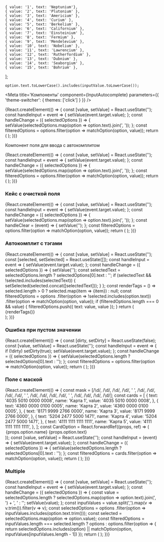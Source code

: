 


    { value: '1', text: 'Neptunium'},
    { value: '2', text: 'Plutonium' },
    { value: '3', text: 'Americium' },
    { value: '4', text: 'Curium' },
    { value: '5', text: 'Berkelium' },
    { value: '6', text: 'Californium' },
    { value: '7', text: 'Einsteinium' },
    { value: '8', text: 'Fermium' },
    { value: '9', text: 'Mendelevium' },
    { value: '10', text: 'Nobelium' },
    { value: '11', text: 'Lawrencium' },
    { value: '12', text: 'Rutherfordium' },
    { value: '13', text: 'Dubnium' },
    { value: '14', text: 'Seaborgium' },
    { value: '15', text: 'Bohrium' },
];

    option.text.toLowerCase().includes(inputValue.toLowerCase());


<Meta
    title='Компоненты'
    component={InputAutocomplete}
    parameters={{ 'theme-switcher': { themes: ['click'] } }}
/>


<!-- Canvas -->

<Story name='InputAutocomplete'>
    {React.createElement(() => {
        const [value, setValue] = React.useState('');
        const handleInput = event => {
            setValue(event.target.value);
        };
        const handleChange = ({ selectedOptions }) => {
            setValue(selectedOptions.map(option => option.text).join(', '));
        };
        const filteredOptions = options.filter(option => matchOption(option, value));
        return (
            <InputAutocomplete
                options={filteredOptions}
                selected={boolean('prevent select', true) ? [] : undefined}
                block={boolean('block', false)}
                size={select('size', ['s', 'm', 'l'], 's')}
                disabled={boolean('disabled', false)}
                error={text('error', '')}
                hint={text('hint', '')}
                allowUnselect={boolean('allowUnselect', true)}
                closeOnSelect={boolean('closeOnSelect', false)}
                Arrow={boolean('Arrow', true) ? Arrow : undefined}
                circularNavigation={boolean('circularNavigation', false)}
                placeholder={text('placeholder', 'Введите элемент')}
                label={text('label', 'Элемент')}
                onOpen={action('open')}
                onChange={handleChange}
                onInput={handleInput}
                value={value}
            />
        );
    })}
</Story>


<!-- Docs -->

<ComponentHeader
    name='InputAutocomplete'
    stage={1}
/>

Компонент поля для ввода с автокомплитом

<Preview>
    {React.createElement(() => {
        const [value, setValue] = React.useState('');
        const handleInput = event => {
            setValue(event.target.value);
        };
        const handleChange = ({ selectedOptions }) => {
            setValue(selectedOptions.map(option => option.text).join(', '));
        };
        const filteredOptions = options.filter(option => matchOption(option, value));
        return (
            <InputAutocomplete
                options={filteredOptions}
                placeholder='Введите элемент'
                label='Элемент'
                onChange={handleChange}
                onInput={handleInput}
                value={value}
            />
        );
    })}
</Preview>


<Props of={InputAutocomplete} />


### Кейс с очисткой поля

<Preview>
    {React.createElement(() => {
        const [value, setValue] = React.useState('');
        const handleInput = event => {
            setValue(event.target.value);
        };
        const handleChange = ({ selectedOptions }) => {
            setValue(selectedOptions.map(option => option.text).join(', '));
        };
        const handleClear = (event) => {
            setValue('');
        };
        const filteredOptions = options.filter(option => matchOption(option, value));
        return (
            <InputAutocomplete
                options={filteredOptions}
                selected={[]}
                closeOnSelect={false}
                label='Элемент'
                placeholder='Введите элемент'
                onChange={handleChange}
                onInput={handleInput}
                value={value}
                inputProps={{
                    clear: true,
                    onClear: handleClear
                }}
            />
        );
    })}
</Preview>


### Автокомплит с тэгами

<Preview>
    {React.createElement(() => {
        const [value, setValue] = React.useState('');
        const [selected, setSelected] = React.useState([]);
        const handleInput = event => {
            setValue(event.target.value);
        };
        const handleChange = ({ selectedOptions }) => {
            setValue('');
            const selectedText = selectedOptions.length ? selectedOptions[0].text : '';
            if (selectedText && !selected.includes(selectedText)) {
                setSelected(selected.concat([selectedText]));
            }
        };
        const renderTags = () => selected.length > 0 ?
            selected.map(item => <Tag key={item} size='xs'>{item}</Tag>) :
            null;
        const filteredOptions = options
            .filter(option => !selected.includes(option.text))
            .filter(option => matchOption(option, value));
        if (filteredOptions.length === 0 && value) {
            filteredOptions.push({ text: value, value });
        }
        return (
            <React.Fragment>
                <InputAutocomplete
                    options={filteredOptions}
                    selected={[]}
                    closeOnSelect={true}
                    label='Элемент'
                    onChange={handleChange}
                    onInput={handleInput}
                    value={value}
                />
                <div style={ { marginTop: '4px' } }>
                    {renderTags()}
                </div>
            </React.Fragment>
        );
    })}
</Preview>


### Ошибка при пустом значении

<Preview>
    {React.createElement(() => {
        const [dirty, setDirty] = React.useState(false);
        const [value, setValue] = React.useState('');
        const handleInput = event => {
            if (!dirty) setDirty(true);
            setValue(event.target.value);
        };
        const handleChange = ({ selectedOptions }) => {
            setValue(selectedOptions.length ? selectedOptions[0].text : '');
        };
        const filteredOptions = options.filter(option => matchOption(option, value));
        return (
            <InputAutocomplete
                options={filteredOptions}
                selected={[]}
                label='Элемент'
                value={value}
                onChange={handleChange}
                onInput={handleInput}
                error={dirty && !value}
            />
        );
    })}
</Preview>


### Поле с маской

<Preview>
    {React.createElement(() => {
        const mask = [/\d/, /\d/, /\d/, /\d/, ' ', /\d/, /\d/, /\d/, /\d/, ' ', /\d/, /\d/, /\d/, /\d/, ' ', /\d/, /\d/, /\d/, /\d/];
        const cards = [
            {
                text: '4035 5010 0000 0008',
                name: 'Карта 1',
                value: '4035 5010 0000 0008',
            },
            {
                text: '4360 0000 0100 0005',
                name: 'Карта 2',
                value: '4360 0000 0100 0005',
            },
            {
                text: '8171 9999 2766 0000',
                name: 'Карта 3',
                value: '8171 9999 2766 0000',
            },
            {
                text: '5204 2477 5000 1471',
                name: 'Карта 4',
                value: '5204 2477 5000 1471',
            },
            {
                text: '4111 1111 1111 1111',
                name: 'Карта 5',
                value: '4111 1111 1111 1111',
            },
        ];
        const CardOption = React.forwardRef((props, ref) => (
            <Option {...props} ref={ref}>
                <div>
                    {props.option.name}
                    <br />
                    <sub>{props.option.text}</sub>
                </div>
            </Option>
        ));
        const [value, setValue] = React.useState('');
        const handleInput = (event) => {
            setValue(event.target.value);
        };
        const handleChange = ({ selectedOptions }) => {
            setValue(selectedOptions.length ? selectedOptions[0].text : '');
        };
        const filteredOptions = cards.filter(option => matchOption(option, value));
        return (
            <InputAutocomplete
                options={filteredOptions}
                selected={[]}
                label='Номер карты'
                onInput={handleInput}
                onChange={handleChange}
                value={value}
                Option={CardOption}
                Input={MaskedInput}
                inputProps={{
                    mask,
                }}
            />
        );
    })}
</Preview>


### Multiple

<Preview>
    {React.createElement(() => {
        const [value, setValue] = React.useState('');
        const handleInput = event => {
            setValue(event.target.value);
        };
        const handleChange = ({ selectedOptions }) => {
            const value = selectedOptions.length
                ? selectedOptions.map(option => option.text).join(', ') + ', '
                : '';
            setValue(value);
        };
        const inputValues = value.split(',').map(v => v.trim()).filter(v => v);
        const selectedOptions = options
            .filter(option => inputValues.includes(option.text.trim()));
        const selected = selectedOptions.map(option => option.value);
        const filteredOptions = inputValues.length === selected.length ?
            options :
            options.filter(option => {
                return selectedOptions.includes(option) || matchOption(option, inputValues[inputValues.length - 1])
            });
        return (
            <InputAutocomplete
                options={filteredOptions}
                selected={selected}
                label='Элемент'
                closeOnSelect={false}
                multiple={true}
                onChange={handleChange}
                onInput={handleInput}
                allowUnselect={true}
                value={value}
                Arrow={Arrow}
            />
        );
    })}
</Preview>
